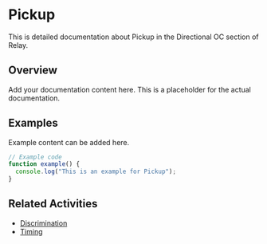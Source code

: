 # Pickup

This is detailed documentation about Pickup in the Directional OC section of Relay.

## Overview

Add your documentation content here. This is a placeholder for the actual documentation.

## Examples

Example content can be added here.

```typescript
// Example code
function example() {
  console.log("This is an example for Pickup");
}
```

## Related Activities

- [Discrimination](/docs/relay/directional-oc/discrimination)
- [Timing](/docs/relay/directional-oc/timing)
